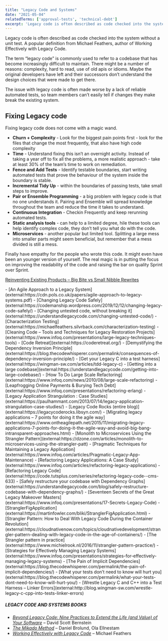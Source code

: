 ```yaml
---
title: "Legacy Code and Systems"
date: "2021-05-04"
relatedTerms: ['approval-tests', 'technical-debt']
excerpt: 'Legacy code is often described as code checked into the system without a unit test. A'
---
```


Legacy code is often described as code checked into the system without a unit test. A popular definition from Michael Feathers, author of Working Effectively with Legacy Code.

The term “legacy code” is commonly used to refer to a codebase that has become increasingly difficult to maintain. There might be a number of reasons: complexity, hard to read, use of old apis or idioms. Maybe the original developers have left and their successors don’t understand the design choices that were made to get there.

The issue with legacy code is often made worse by a lack of reliable automated tests, so team members can’t easily tell if changes they make break the existing system.

## Fixing Legacy code

Fixing legacy code does not come with a magic wand.

- **Churn + Complexity** - Look for the biggest pain points first - look for the files that change the most frequently, that also have high code complexity
- **Time** - Understand fixing this isn’t an overnight activity. Instead of taking a year off to fix all the problems, a more realistic approach - take at least 30% of the team’s time to work on remediation.
- **Fence and Add Tests** - Identify testable boundaries, start writing automated tests that prove the behaviour of the system inside the boundary is stable.
- **Incremental Tidy Up** - within the boundaries of passing tests, take small steps to improve.
- **Pair or Ensemble Programming** - a big problem with legacy code is that no one understands it. Pairing and Ensemble will spread knowledge throughout the team and reduce the time it takes to understand.
- **Continuous Integration** - Checkin Frequently and keep rerunning automated tests.
- **Static analysis tools** - can help to a limited degree, hile these tools can help identify complex code, they don’t tell you what do with the code.
- **Microservices** - another popular but limited tool. Splitting a large mess into smaller parts might seem beneficial, but remember that a mess divided is still a mess.

Finally have empathy for the people who wrote this code. It might even have been an younger version of yourself. The real magic is in putting the focus on improving the readability of the code and raising the bar on quality Sprint over Sprint.

[Reinventing Existing Products – Big Bite vs Small Nibble Rewrites](external:https://agilepainrelief.com/blog/reinventing-existing-products-big-bite-vs-small-nibble-rewrites)

<HighlightBox heading="Resource Links" variant="resourceLinks">
- [An Agile Approach to a Legacy System](external:https://cdn.pols.co.uk/papers/agile-approach-to-legacy-systems.pdf)
- [Changing Legacy Code Safely](external:https://codemanship.wordpress.com/2019/12/12/changing-legacy-code-safely/)
- [Changing untested code, without breaking it](external:https://understandlegacycode.com/changing-untested-code/)
- [Characterization Testing](external:https://michaelfeathers.silvrback.com/characterization-testing)
- [Cleaning Code – Tools and Techniques for Legacy Restoration Projects](external:https://www.infoq.com/presentations/large-legacy-techniques-tools)
- [Code Retreat](external:https://coderetreat.org/)
- [Demystifying the Dependency Inversion Principle](external:https://blog.thecodewhisperer.com/permalink/consequences-of-dependency-inversion-principle/)
- [Get your Legacy C into a test harness](external:https://wingman-sw.com/articles/tdd-legacy-c)
- [Getting into a large codebase](external:https://understandlegacycode.com/getting-into-large-codebase/)
- [How To Do Large Scale Refactoring](external:https://www.infoq.com/news/2010/08/large-scale-refactoring)
- [Leapfrogging Online Payments & Burying Tech Debt](external:https://www.infoq.com/presentations/refactoring-erlang)
- [Legacy Application Strangulation : Case Studies](external:https://paulhammant.com/2013/07/14/legacy-application-strangulation-case-studies/)
- [Legacy Code Rocks (entire blog)](external:https://legacycoderocks.libsyn.com/)
- [Migrating legacy applications – 7 points for doing it the agile way](external:https://www.ontheagilepath.net/2015/11/migrating-legacy-applications-7-points-for-doing-it-the-agile-way-and-avoid-big-bang-intransparent-approaches.html)
- [Monolith to Microservices Using the Strangler Pattern](external:https://dzone.com/articles/monolith-to-microservices-using-the-strangler-patt)
- [Pragmatic Techniques for Maintaining a Legacy Application](external:https://www.infoq.com/articles/Pragmatic-Legacy-App-Maintenance)
- [Refactoring Legacy Applications: A Case Study](external:https://www.infoq.com/articles/refactoring-legacy-applications)
- [Refactoring Legacy Code](external:https://code.tutsplus.com/series/refactoring-legacy-code--cms-633)
- [Safely restructure your codebase with Dependency Graphs](external:https://understandlegacycode.com/blog/safely-restructure-codebase-with-dependency-graphs/)
- [Seventeen Secrets of the Great Legacy Makeover Masters](external:https://www.infoq.com/presentations/17-Secrets-Legacy-Code)
- [StranglerFigApplication](external:https://martinfowler.com/bliki/StranglerFigApplication.html)
- [Strangler Pattern: How to Deal With Legacy Code During the Container Revolution](external:https://cloudnativenow.com/topics/cloudnativedevelopment/strangler-pattern-dealing-with-legacy-code-in-the-age-of-containers/)
- [The Strangler pattern in practice](external:https://www.michielrook.nl/2016/11/strangler-pattern-practice/)
- [Strategies for Effectively Managing Legacy Systems](external:https://www.infoq.com/presentations/strategies-for-effectively-managing-legacy-systems)
- [The Pain of Implicit Dependencies](external:https://blog.thecodewhisperer.com/permalink/the-pain-of-implicit-dependencies/)
- [What your tests don’t need to know will hurt you](external:https://blog.thecodewhisperer.com/permalink/what-your-tests-dont-need-to-know-will-hurt-you/)
- [Wrestle Legacy C and C++ into a Test Harness – Linker Errors](external:http://blog.wingman-sw.com/wrestle-legacy-c-cpp-into-tests-linker-errors)

##### LEGACY CODE AND SYSTEMS BOOKS

- _[Beyond Legacy Code: Nine Practices to Extend the Life (and Value) of Your Software](external:https://www.amazon.ca/Beyond-Legacy-Code-Practices-Software/dp/1680500791/&tag=notesfromatoo-20/&tag=notesfromatoo-20)_ – David Scott Bernstein
- _[The Mikado Method](external:https://www.amazon.ca/Mikado-Method-Ola-Ellnestam/dp/1617291218/&tag=notesfromatoo-20/&tag=notesfromatoo-20)_ – Daniel Brolund, Ola Ellnestam
- [_Working Effectively with Legacy Code_](external:https://www.amazon.com/Working-Effectively-Legacy-Michael-Feathers/dp/0131177052/&tag=notesfromatoo-20/&tag=notesfromatoo-20) – Michael Feathers
</HighlightBox>

